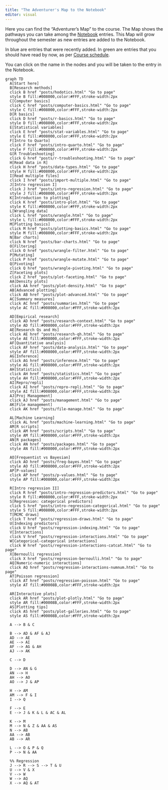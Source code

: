 ```yaml
---
title: "The Adventurer's Map to the Notebook"
editor: visual
---
```


Here you can find the "Adventurer's Map" to the course. The Map shows the pathways you can take among the [Notebook](notebook.qmd) entries. This Map will grow throughout the semester as new entries are added to the Notebook.

In blue are entries that were recently added. In green are entries that you should have read by now, as per [Course schedule](schedule.qmd).

::: callout-tip
You can click on the name in the nodes and you will be taken to the entry in the Notebook.
:::

<!-- {{< pdf posts/map.pdf width=100% height=600 >}} -->

```mermaid
graph TD
  A[Start here]
  B[Research methods]
  click B href "posts/hodotics.html" "Go to page"
  style B fill:#008000,color:#FFF,stroke-width:2px
  C[Computer basics]
  click C href "posts/computer-basics.html" "Go to page"
  style C fill:#008000,color:#FFF,stroke-width:2px
  D[R basics]
  click D href "posts/r-basics.html" "Go to page"
  style D fill:#008000,color:#FFF,stroke-width:2px
  E[Statistical variables]
  click E href "posts/stat-variables.html" "Go to page"
  style E fill:#008000,color:#FFF,stroke-width:2px
  F[Intro to Quarto]
  click F href "posts/intro-quarto.html" "Go to page"
  style F fill:#008000,color:#FFF,stroke-width:2px
  G[R Troubleshooting]
  click G href "posts/r-troubleshooting.html" "Go to page"
  H[Read data in R]
  click H href "posts/data-types.html" "Go to page"
  style H fill:#008000,color:#FFF,stroke-width:2px
  I[Read multiple files]
  click I href "posts/import-multiple.html" "Go to page"
  J[Intro regression I]
  click J href "posts/intro-regression.html" "Go to page"
  style J fill:#008000,color:#FFF,stroke-width:2px
  K[Introduction to plotting]
  click K href "posts/intro-plot.html" "Go to page"
  style K fill:#008000,color:#FFF,stroke-width:2px
  L[Wrangling data]
  click L href "posts/wrangle.html" "Go to page"
  style L fill:#008000,color:#FFF,stroke-width:2px
  M[Plotting basics]
  click M href "posts/plotting-basics.html" "Go to page"
  style M fill:#008000,color:#FFF,stroke-width:2px
  N[Bar charts]
  click N href "posts/bar-charts.html" "Go to page"
  O[Filtering]
  click O href "posts/wrangle-filter.html" "Go to page"
  P[Mutating]
  click P href "posts/wrangle-mutate.html" "Go to page"
  Q[Pivoting]
  click Q href "posts/wrangle-pivoting.html" "Go to page"
  Z[Faceting plots]
  click Z href "posts/plot-faceting.html" "Go to page"
  AA[Density plots]
  click AA href "posts/plot-density.html" "Go to page"
  AB[Advanced plotting]
  click AB href "posts/plot-advanced.html" "Go to page"
  AC[Summary measures]
  click AC href "posts/summaries.html" "Go to page"
  style AC fill:#008000,color:#FFF,stroke-width:2px
  
  AD[Empirical research]
  click AD href "posts/research-context.html" "Go to page"
  style AD fill:#008000,color:#FFF,stroke-width:2px
  AE[Research Qs and Hs]
  click AE href "posts/research-qh.html" "Go to page"
  style AE fill:#008000,color:#FFF,stroke-width:2px
  AF[Quantitative analysis]
  click AF href "posts/data-analysis.html" "Go to page"
  style AF fill:#008000,color:#FFF,stroke-width:2px
  AG[Inference]
  click AG href "posts/inference.html" "Go to page"
  style AG fill:#008000,color:#FFF,stroke-width:2px
  AH[Statistics]
  click AH href "posts/statistics.html" "Go to page"
  style AH fill:#008000,color:#FFF,stroke-width:2px
  AI[Repro/repli]
  click AI href "posts/repro-repli.html" "Go to page"
  style AI fill:#008000,color:#FFF,stroke-width:2px
  AJ[Proj Management]
  click AJ href "posts/management.html" "Go to page"
  AK[File management]
  click AK href "posts/file-manage.html" "Go to page"
  
  AL[Machine Learning]
  click AL href "posts/machine-learning.html" "Go to page"
  AM[R scripts]
  click AM href "posts/scripts.html" "Go to page"
  style AM fill:#008000,color:#FFF,stroke-width:2px
  AN[R packages]
  click AN href "posts/packages.html" "Go to page"
  style AN fill:#008000,color:#FFF,stroke-width:2px
  
  AO[Frequentist vs Bayesian]
  click AO href "posts/freq-bayes.html" "Go to page"
  style AO fill:#008000,color:#FFF,stroke-width:2px
  AP[P-values]
  click AP href "posts/p-values.html" "Go to page"
  style AP fill:#008000,color:#FFF,stroke-width:2px
  
  R[Intro regression II]
  click R href "posts/intro-regression-predictors.html" "Go to page"
  style R fill:#008000,color:#FFF,stroke-width:2px
  S[Regression: categorical predictors]
  click S href "posts/intro-regression-categorical.html" "Go to page"
  style S fill:#008000,color:#FFF,stroke-width:2px
  T[MCMC draws]
  click T href "posts/regression-draws.html" "Go to page"
  U[Indexing predictors]
  click U href "posts/regression-indexing.html" "Go to page"
  V[Interactions]
  click V href "posts/regression-interactions.html" "Go to page"
  W[Categorical-categorical interactions]
  click W href "posts/regression-interactions-catcat.html" "Go to page"
  X[Bernoulli regression]
  click X href "posts/regression-bernoulli.html" "Go to page"
  AQ[Numeric-numeric interactions]
  click AQ href "posts/regression-interactions-numnum.html" "Go to page"
  AT[Poisson regression]
  click AT href "posts/regression-poisson.html" "Go to page"
  style AT fill:#00008B,color:#FFF,stroke-width:2px
  
  AR[Interactive plots]
  click AR href "posts/plot-plotly.html" "Go to page"
  style AR fill:#00008B,color:#FFF,stroke-width:2px
  AS[Plotting tips]
  click AS href "posts/plot-galleries.html" "Go to page"
  style AS fill:#00008B,color:#FFF,stroke-width:2px
  
  A --> B & C
  
  B --> AD & AF & AJ
  AD --> AE
  AE --> AI
  AF --> AG & AH
  AJ --> AK
  
  C --> D
  
  D --> AN & G
  AN --> H
  AH --> AO
  AO --> J & AP
  
  H --> AM
  AM --> F & I
  I --> Q
  
  F --> E
  E --> J & K & L & AC & AL
  
  K --> M
  M --> N & Z & AA & AS
  N --> AB
  AA --> AB
  AB --> AR

  L --> O & P & Q
  P --> N & AA
  
  %% Regression
  J --> R --> S --> T & U
  U --> V & X
  V --> W
  W --> AQ
  X --> AQ & AT
  
  
  
```
